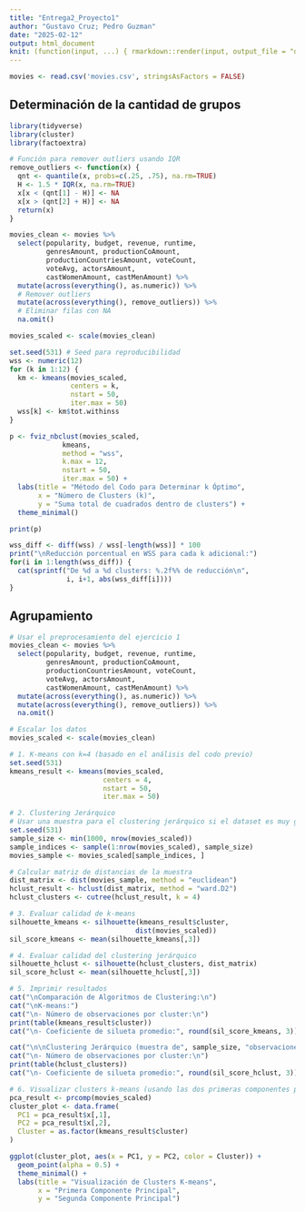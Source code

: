 ```yaml
---
title: "Entrega2_Proyecto1"
author: "Gustavo Cruz; Pedro Guzman"
date: "2025-02-12"
output: html_document
knit: (function(input, ...) { rmarkdown::render(input, output_file = "docs/index.html") })
---
```


```r
movies <- read.csv('movies.csv', stringsAsFactors = FALSE)
```
## Determinación de la cantidad de grupos
```r
library(tidyverse)
library(cluster)
library(factoextra)

# Función para remover outliers usando IQR
remove_outliers <- function(x) {
  qnt <- quantile(x, probs=c(.25, .75), na.rm=TRUE)
  H <- 1.5 * IQR(x, na.rm=TRUE)
  x[x < (qnt[1] - H)] <- NA
  x[x > (qnt[2] + H)] <- NA
  return(x)
}

movies_clean <- movies %>%
  select(popularity, budget, revenue, runtime, 
         genresAmount, productionCoAmount, 
         productionCountriesAmount, voteCount, 
         voteAvg, actorsAmount, 
         castWomenAmount, castMenAmount) %>%
  mutate(across(everything(), as.numeric)) %>%
  # Remover outliers
  mutate(across(everything(), remove_outliers)) %>%
  # Eliminar filas con NA
  na.omit()

movies_scaled <- scale(movies_clean)

set.seed(531) # Seed para reproducibilidad
wss <- numeric(12)  
for (k in 1:12) {
  km <- kmeans(movies_scaled, 
               centers = k, 
               nstart = 50,  
               iter.max = 50)  
  wss[k] <- km$tot.withinss
}

p <- fviz_nbclust(movies_scaled, 
             kmeans, 
             method = "wss",
             k.max = 12,  
             nstart = 50,  
             iter.max = 50) +  
  labs(title = "Método del Codo para Determinar k Óptimo",
       x = "Número de Clusters (k)",
       y = "Suma total de cuadrados dentro de clusters") +
  theme_minimal()

print(p)

wss_diff <- diff(wss) / wss[-length(wss)] * 100
print("\nReducción porcentual en WSS para cada k adicional:")
for(i in 1:length(wss_diff)) {
  cat(sprintf("De %d a %d clusters: %.2f%% de reducción\n", 
              i, i+1, abs(wss_diff[i])))
}
```
## Agrupamiento

```r
# Usar el preprocesamiento del ejercicio 1
movies_clean <- movies %>%
  select(popularity, budget, revenue, runtime, 
         genresAmount, productionCoAmount, 
         productionCountriesAmount, voteCount, 
         voteAvg, actorsAmount, 
         castWomenAmount, castMenAmount) %>%
  mutate(across(everything(), as.numeric)) %>%
  mutate(across(everything(), remove_outliers)) %>%
  na.omit()

# Escalar los datos
movies_scaled <- scale(movies_clean)

# 1. K-means con k=4 (basado en el análisis del codo previo)
set.seed(531)
kmeans_result <- kmeans(movies_scaled, 
                       centers = 4, 
                       nstart = 50,
                       iter.max = 50)

# 2. Clustering Jerárquico
# Usar una muestra para el clustering jerárquico si el dataset es muy grande
set.seed(531)
sample_size <- min(1000, nrow(movies_scaled))
sample_indices <- sample(1:nrow(movies_scaled), sample_size)
movies_sample <- movies_scaled[sample_indices, ]

# Calcular matriz de distancias de la muestra
dist_matrix <- dist(movies_sample, method = "euclidean")
hclust_result <- hclust(dist_matrix, method = "ward.D2")
hclust_clusters <- cutree(hclust_result, k = 4)

# 3. Evaluar calidad de k-means
silhouette_kmeans <- silhouette(kmeans_result$cluster, 
                               dist(movies_scaled))
sil_score_kmeans <- mean(silhouette_kmeans[,3])

# 4. Evaluar calidad del clustering jerárquico
silhouette_hclust <- silhouette(hclust_clusters, dist_matrix)
sil_score_hclust <- mean(silhouette_hclust[,3])

# 5. Imprimir resultados
cat("\nComparación de Algoritmos de Clustering:\n")
cat("\nK-means:")
cat("\n- Número de observaciones por cluster:\n")
print(table(kmeans_result$cluster))
cat("\n- Coeficiente de silueta promedio:", round(sil_score_kmeans, 3))

cat("\n\nClustering Jerárquico (muestra de", sample_size, "observaciones):")
cat("\n- Número de observaciones por cluster:\n")
print(table(hclust_clusters))
cat("\n- Coeficiente de silueta promedio:", round(sil_score_hclust, 3))

# 6. Visualizar clusters k-means (usando las dos primeras componentes principales)
pca_result <- prcomp(movies_scaled)
cluster_plot <- data.frame(
  PC1 = pca_result$x[,1],
  PC2 = pca_result$x[,2],
  Cluster = as.factor(kmeans_result$cluster)
)

ggplot(cluster_plot, aes(x = PC1, y = PC2, color = Cluster)) +
  geom_point(alpha = 0.5) +
  theme_minimal() +
  labs(title = "Visualización de Clusters K-means",
       x = "Primera Componente Principal",
       y = "Segunda Componente Principal")
```



